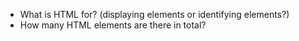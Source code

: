 - What is HTML for? (displaying elements or identifying elements?)
- How many HTML elements are there in total?
